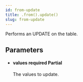 ```yaml
---
id: from-update
title: .from().update()
slug: from-update
---
```



Performs an UPDATE on the table.



## Parameters


<ul className="method-list-group">
  
<li className="method-list-item">
  <h4 className="method-list-item-label">
    <span className="method-list-item-label-name">
      values
    </span>
    <span className="method-list-item-label-badge required">
      required
    </span>
    <span className="method-list-item-validation">
      Partial
    </span>
  </h4>
  <div class="method-list-item-description">

The values to update.
  
  </div>
  
</li>

</ul>